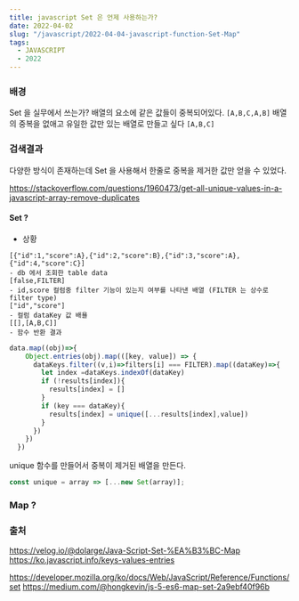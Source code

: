 ```yaml
---
title: javascript Set 은 언제 사용하는가?
date: 2022-04-02
slug: "/javascript/2022-04-04-javascript-function-Set-Map"
tags:
  - JAVASCRIPT
  - 2022
--- 
```



### 배경

Set 을 실무에서 쓰는가?
배열의 요소에 같은 값들이 중복되어있다.
`[A,B,C,A,B]`
배열의 중복을 없애고 유일한 값만 있는 배열로 만들고 싶다
`[A,B,C]`

### 검색결과
다양한 방식이 존재하는데
Set 을 사용해서 한줄로 중복을 제거한 값만 얻을 수 있었다.


https://stackoverflow.com/questions/1960473/get-all-unique-values-in-a-javascript-array-remove-duplicates

#### Set ?
 - 상황
 ```
[{"id":1,"score":A},{"id":2,"score":B},{"id":3,"score":A},{"id":4,"score":C}]
- db 에서 조회한 table data
[false,FILTER]
- id,score 컬럼중 filter 기능이 있는지 여부를 나타낸 배열 (FILTER 는 상수로 filter type)
["id","score"]
- 컬럼 dataKey 값 배욜
[[],[A,B,C]]
- 함수 반환 결과
``` 

```javascript
data.map((obj)=>{
    Object.entries(obj).map(([key, value]) => {
      dataKeys.filter((v,i)=>filters[i] === FILTER).map((dataKey)=>{
        let index =dataKeys.indexOf(dataKey)
        if (!results[index]){
          results[index] = []
        }
        if (key === dataKey){
          results[index] = unique([...results[index],value])
        }
      })
    })
  })
```

unique 함수를 만들어서 중복이 제거된 배열을 만든다.

```javascript
const unique = array => [...new Set(array)];
```

### Map ?



### 출처
https://velog.io/@dolarge/Java-Script-Set-%EA%B3%BC-Map
https://ko.javascript.info/keys-values-entries

https://developer.mozilla.org/ko/docs/Web/JavaScript/Reference/Functions/set
https://medium.com/@hongkevin/js-5-es6-map-set-2a9ebf40f96b


